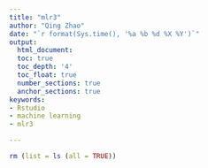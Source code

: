 ```yaml
---
title: "mlr3"
author: "Qing Zhao"
date: "`r format(Sys.time(), '%a %b %d %X %Y')`"
output:
  html_document:
  toc: true
  toc_depth: '4'
  toc_float: true
  number_sections: true
  anchor_sections: true
keywords:
- Rstudio
- machine learning
- mlr3

---
```





```r
rm (list = ls (all = TRUE))







```





